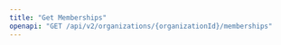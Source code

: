 ---
title: "Get Memberships"
openapi: "GET /api/v2/organizations/{organizationId}/memberships"
---

